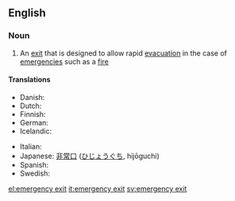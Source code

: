 ==English==
{{wikipedia}}
===Noun===
{{en-noun|sg=[[emergency]] [[exit]]}}

# An [[exit]] that is designed to allow rapid [[evacuation]] in the case of [[emergency|emergencies]] such as a [[fire]]

====Translations====
{{trans-top|an exit for evacuation in emergency}}
*Danish: {{t-|da|nødudgang|c}}
*Dutch: {{t|nl|nooduitgang|m}}
*Finnish: {{t-|fi|hätäuloskäynti}}
*German: {{t+|de|Notausgang|m}}
*Icelandic: {{t|is|neyðarútgangur|m}}
{{trans-mid}}
*Italian: {{t|it|uscita d'emergenza|f}}
*Japanese: [[非常口]] ([[ひじょうぐち]], hijōguchi)
*Spanish: {{t-|es|salida de auxilio|f}}
*Swedish: {{t-|sv|nödutgång|c}}
{{trans-bottom}}

[[el:emergency exit]]
[[it:emergency exit]]
[[sv:emergency exit]]